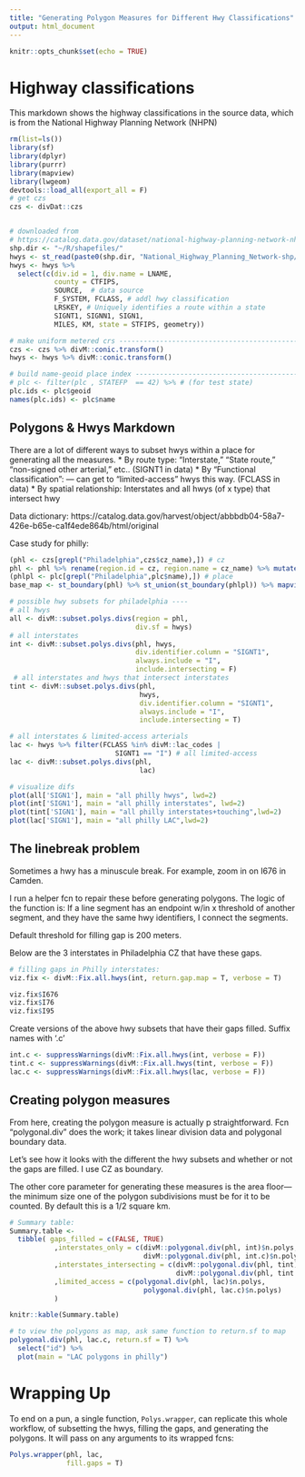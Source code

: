 ```yaml
---
title: "Generating Polygon Measures for Different Hwy Classifications"
output: html_document
---
```


```r
knitr::opts_chunk$set(echo = TRUE)
```

# Highway classifications

This markdown shows the highway classifications in the source data, which is from the National Highway Planning Network (NHPN)

```r
rm(list=ls())
library(sf)
library(dplyr)
library(purrr)
library(mapview)
library(lwgeom)
devtools::load_all(export_all = F)
# get czs
czs <- divDat::czs


# downloaded from
# https://catalog.data.gov/dataset/national-highway-planning-network-nhpn
shp.dir <- "~/R/shapefiles/"
hwys <- st_read(paste0(shp.dir, "National_Highway_Planning_Network-shp/National_Highway_Planning_Network.shp"))
hwys <- hwys %>%
  select(c(div.id = 1, div.name = LNAME, 
           county = CTFIPS,
           SOURCE,  # data source
           F_SYSTEM, FCLASS, # addl hwy classification
           LRSKEY, # Uniquely identifies a route within a state
           SIGNT1, SIGNN1, SIGN1,
           MILES, KM, state = STFIPS, geometry))

# make uniform metered crs -----------------------------------------------
czs <- czs %>% divM::conic.transform()
hwys <- hwys %>% divM::conic.transform()

# build name-geoid place index --------------------------------------------
# plc <- filter(plc , STATEFP  == 42) %>% # (for test state)
plc.ids <- plc$geoid
names(plc.ids) <- plc$name

```

## Polygons & Hwys Markdown

There are a lot of different ways to subset hwys within a place for generating all the measures.
* By route type: "Interstate," "State route," "non-signed other arterial," etc.. (SIGNT1 in data)
* By "Functional classification": --- can get to "limited-access" hwys this way. (FCLASS in data)
* By spatial relationship: Interstates and all hwys (of x type) that intersect hwy

Data dictionary: https://catalog.data.gov/harvest/object/abbbdb04-58a7-426e-b65e-ca1f4ede864b/html/original

Case study for philly:

```r
(phl <- czs[grepl("Philadelphia",czs$cz_name),]) # cz
phl <- phl %>% rename(region.id = cz, region.name = cz_name) %>% mutate(region.type = "cz")
(phlpl <- plc[grepl("Philadelphia",plc$name),]) # place
base_map <- st_boundary(phl) %>% st_union(st_boundary(phlpl)) %>% mapview(color = "#008080")

# possible hwy subsets for philadelphia ----
# all hwys
all <- divM::subset.polys.divs(region = phl,
                               div.sf = hwys) 
# all interstates
int <- divM::subset.polys.divs(phl, hwys,
                               div.identifier.column = "SIGNT1",
                               always.include = "I", 
                               include.intersecting = F) 
 # all interstates and hwys that intersect interstates
tint <- divM::subset.polys.divs(phl,
                                hwys,
                                div.identifier.column = "SIGNT1",
                                always.include = "I",
                                include.intersecting = T)

# all interstates & limited-access arterials
lac <- hwys %>% filter(FCLASS %in% divM::lac_codes |
                          SIGNT1 == "I") # all limited-access
lac <- divM::subset.polys.divs(phl,
                                lac)

# visualize difs
plot(all['SIGN1'], main = "all philly hwys", lwd=2)
plot(int['SIGN1'], main = "all philly interstates", lwd=2)
plot(tint['SIGN1'], main = "all philly interstates+touching",lwd=2)
plot(lac['SIGN1'], main = "all philly LAC",lwd=2)


```

## The linebreak problem

Sometimes a hwy has a minuscule break. For example, zoom in on I676 in Camden.

I run a helper fcn to repair these before generating polygons. The logic of the function is: If a line segment has an endpoint w/in x threshold of another segment, and they have the same hwy identifiers, I  connect the segments.

Default threshold for filling gap is 200 meters.

Below are the 3 interstates in Philadelphia CZ that have these gaps.

```r

# filling gaps in Philly interstates:
viz.fix <- divM::Fix.all.hwys(int, return.gap.map = T, verbose = T)

viz.fix$I676
viz.fix$I76
viz.fix$I95

```


Create versions of the above hwy subsets that have their gaps filled.
Suffix names with '.c'

```r
int.c <- suppressWarnings(divM::Fix.all.hwys(int, verbose = F))
tint.c <- suppressWarnings(divM::Fix.all.hwys(tint, verbose = F))
lac.c <- suppressWarnings(divM::Fix.all.hwys(lac, verbose = F))
```


## Creating polygon measures

From here, creating the polygon measure is actually p straightforward. Fcn "polygonal.div" does the work; it takes linear division data and polygonal boundary data. 

Let's see how it looks with the different the hwy subsets and whether or not the gaps are filled.
I use CZ as boundary.

The other core parameter for generating these measures is the area floor--- the minimum size one of the polygon subdivisions must be for it to be counted. By default this is a 1/2 square km.

```r
# Summary table:
Summary.table <- 
  tibble( gaps_filled = c(FALSE, TRUE)
           ,interstates_only = c(divM::polygonal.div(phl, int)$n.polys,
                                 divM::polygonal.div(phl, int.c)$n.polys)
           ,interstates_intersecting = c(divM::polygonal.div(phl, tint)$n.polys,
                                         divM::polygonal.div(phl, tint.c)$n.polys)
           ,limited_access = c(polygonal.div(phl, lac)$n.polys,
                                 polygonal.div(phl, lac.c)$n.polys)
           )

knitr::kable(Summary.table)

# to view the polygons as map, ask same function to return.sf to map
polygonal.div(phl, lac.c, return.sf = T) %>%
  select("id") %>%
  plot(main = "LAC polygons in philly")


```
# Wrapping Up

To end on a pun, a single function, `Polys.wrapper`, can replicate this whole workflow, of subsetting the hwys, filling the gaps, and generating the polygons. It will pass on any arguments to its wrapped fcns:

```r

Polys.wrapper(phl, lac,
              fill.gaps = T)

```

